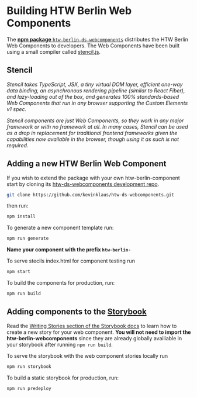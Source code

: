 
<Meta title="Build"></Meta>

<htw-berlin-logo size="m" color="blue" href="https://github.com/kevinklaus/htw-ds-webcomponents" alt-title="See repo on GitHub"></htw-berlin-logo>

# Building HTW Berlin Web Components

The [**npm package** `htw-berlin-ds-webcomponents`](https://www.npmjs.com/package/htw-berlin-ds-webcomponents) distributes the HTW Berlin Web Components to developers.
The Web Components have been built using a small compiler called [stencil.js](https://stenciljs.com/).

## Stencil

_Stencil takes TypeScript, JSX, a tiny virtual DOM layer, efficient one-way data binding, an asynchronous rendering pipeline (similar to React Fiber), and lazy-loading out of the box, and generates 100% standards-based Web Components that run in any browser supporting the Custom Elements v1 spec._

_Stencil components are just Web Components, so they work in any major framework or with no framework at all. In many cases, Stencil can be used as a drop in replacement for traditional frontend frameworks given the capabilities now available in the browser, though using it as such is not required._

## Adding a new HTW Berlin Web Component

If you wish to extend the package with your own htw-berlin-component start by cloning its [htw-ds-webcomponents development repo](https://github.com/kevinklaus/htw-ds-webcomponents).

```bash
git clone https://github.com/kevinklaus/htw-ds-webcomponents.git
```

then run:

```bash
npm install
```

To generate a new component template run:

```bash
npm run generate
```

**Name your component with the prefix `htw-berlin-`**

To serve stecils index.html for component testing run

```bash
npm start
```

To build the components for production, run:

```bash
npm run build
```

## Adding components to the [Storybook](https://storybook.js.org/docs/web-components/get-started/introduction)

Read the [Writing Stories section of the Storybook docs](https://storybook.js.org/docs/web-components/writing-stories/introduction) to learn how to create a new story for your web component.
**You will not need to import the htw-berlin-webcomponents** since they are already globally availiable in your storybook after running `npm run build`.

To serve the storybook with the web component stories locally run

```bash
npm run storybook
```

To build a static storybook for production, run:

```bash
npm run predeploy
```
